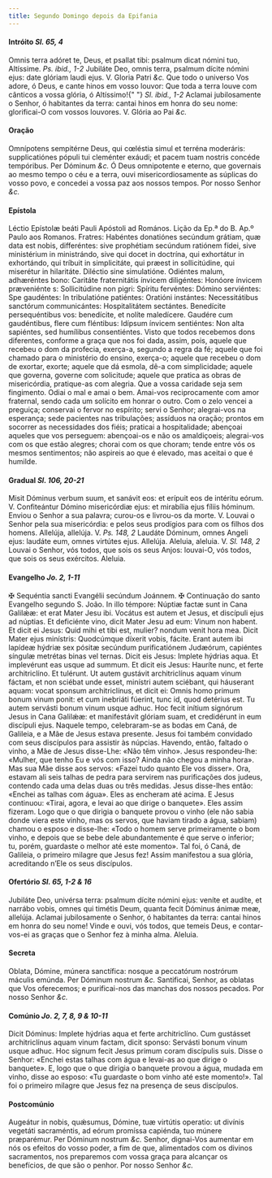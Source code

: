 ```yaml
---
title: Segundo Domingo depois da Epifania
---
```


<h4 class="text-center">
  Intróito <em>Sl. 65, 4</em>
</h4>
<div class="grid grid-cols-2 gap-5">
  <span class="text-justify">
    Omnis terra adóret te, Deus, et psallat tibi: psalmum dicat nómini tuo,
    Altíssime. <em>Ps. ibid., 1-2</em> Jubiláte Deo, omnis terra, psalmum dícite
    nómini ejus: date glóriam laudi ejus. V. Gloria Patri <em>&c.</em>
  </span>
  <span class="text-justify">
    Que todo o universo Vos adore, ó Deus, e cante hinos em vosso louvor: Que
    toda a terra louve com cânticos a vossa glória, ó Altíssimo!{" "}
    <em>Sl. ibid., 1-2</em> Aclamai jubilosamente o Senhor, ó habitantes da
    terra: cantai hinos em honra do seu nome: glorificai-O com vossos louvores.
    V. Glória ao Pai <em>&c.</em>
  </span>
</div>

<h4 class="text-center">Oração</h4>
<div class="grid grid-cols-2 gap-5">
  <span class="text-justify">
    Omnípotens sempitérne Deus, qui cœléstia simul et terréna moderáris:
    supplicatiónes pópuli tui cleménter exáudi; et pacem tuam nostris concéde
    tempóribus. Per Dóminum <em>&c.</em>
  </span>
  <span class="text-justify">
    Ó Deus omnipotente e eterno, que governais ao mesmo tempo o céu e a terra,
    ouvi misericordiosamente as súplicas do vosso povo, e concedei a vossa paz
    aos nossos tempos. Por nosso Senhor <em>&c.</em>
  </span>
</div>

<h4 class="text-center">Epístola</h4>
<div class="grid grid-cols-2 gap-5">
  <span class="text-justify">
    Léctio Epístolæ beáti Pauli Apóstoli ad Romános.
  </span>
  <span class="text-justify">Lição da Ep.ª do B. Ap.º Paulo aos Romanos.</span>
  <span class="text-justify">
    Fratres: Habéntes donatiónes secúndum grátiam, quæ data est nobis,
    differéntes: sive prophétiam secúndum ratiónem fídei, sive ministérium in
    ministrándo, sive qui docet in doctrína, qui exhortátur in exhortándo, qui
    tríbuit in simplicitáte, qui præest in sollicitúdine, qui miserétur in
    hilaritáte. Diléctio sine simulatióne. Odiéntes malum, adhæréntes bono:
    Caritáte fraternitátis ínvicem diligéntes: Honóore ínvicem præveniénte s:
    Sollicitúdine non pigri: Spíritu fervéntes: Dómino serviéntes: Spe
    gaudéntes: In tribulatióne patiéntes: Oratióni instántes: Necessitátibus
    sanctórum communicántes: Hospitalitátem sectántes. Benedícite persequéntibus
    vos: benedícite, et nolíte maledícere. Gaudére cum gaudéntibus, flere cum
    fléntibus: Idípsum ínvicem sentiéntes: Non alta sapiéntes, sed humílibus
    consentiéntes.
  </span>
  <span class="text-justify">
    Visto que todos recebemos dons diferentes, conforme a graça que nos foi
    dada, assim, pois, aquele que recebeu o dom da profecia, exerça-a, segundo a
    regra da fé; aquele que foi chamado para o ministério do ensino, exerça-o;
    aquele que recebeu o dom de exortar, exorte; aquele que dá esmola, dê-a com
    simplicidade; aquele que governa, governe com solicitude; aquele que pratica
    as obras de misericórdia, pratique-as com alegria. Que a vossa caridade seja
    sem fingimento. Odiai o mal e amai o bem. Amai-vos reciprocamente com amor
    fraternal, sendo cada um solícito em honrar o outro. Com o zelo vencei a
    preguiça; conservai o fervor no espírito; servi o Senhor; alegrai-vos na
    esperança; sede pacientes nas tribulações; assíduos na oração; prontos em
    socorrer as necessidades dos fiéis; praticai a hospitalidade; abençoai
    aqueles que vos perseguem: abençoai-os e não os amaldiçoeis; alegrai-vos com
    os que estão alegres; chorai com os que choram; tende entre vós os mesmos
    sentimentos; não aspireis ao que é elevado, mas aceitai o que é humilde.
  </span>
</div>

<h4 class="text-center">
  Gradual <em>Sl. 106, 20-21</em>
</h4>
<div class="grid grid-cols-2 gap-5">
  <span class="text-justify">
    Misit Dóminus verbum suum, et sanávit eos: et erípuit eos de intéritu eórum.
    V. Confiteántur Dómino misericórdiæ ejus: et mirabília ejus fíliis hóminum.
  </span>
  <span class="text-justify">
    Enviou o Senhor a sua palavra; curou-os e livrou-os da morte. V. Louvai o
    Senhor pela sua misericórdia: e pelos seus prodígios para com os filhos dos
    homens.
  </span>
  <span class="text-justify">
    Allelúja, allelúja. V. <em>Ps. 148, 2</em> Laudáte Dóminum, omnes Angeli
    ejus: laudáte eum, omnes virtútes ejus. Allelúja.
  </span>
  <span class="text-justify">
    Aleluia, aleluia. V. <em>Sl. 148, 2</em> Louvai o Senhor, vós todos, que
    sois os seus Anjos: louvai-O, vós todos, que sois os seus exércitos.
    Aleluia.
  </span>
</div>

<h4 class="text-center">
  Evangelho <em>Jo. 2, 1-11</em>
</h4>
<div class="grid grid-cols-2 gap-5">
  <span class="text-justify">
    <span class="text-danger">&#10016;</span> Sequéntia sancti Evangélii
    secúndum Joánnem.
  </span>
  <span class="text-justify">
    <span class="text-danger">&#10016;</span> Continuação do santo Evangelho
    segundo S. João.
  </span>
  <span class="text-justify">
    In illo témpore: Núptiæ factæ sunt in Cana Galilǽæ: et erat Mater Jesu ibi.
    Vocátus est autem et Jesus, et discípuli ejus ad núptias. Et deficiénte
    vino, dicit Mater Jesu ad eum: Vinum non habent. Et dicit ei Jesus: Quid
    mihi et tibi est, mulier? nondum venit hora mea. Dicit Mater ejus minístris:
    Quodcúmque díxerit vobis, fácite. Erant autem ibi lapídeæ hýdriæ sex pósitæ
    secúndum purificatiónem Judæórum, capiéntes síngulæ metrétas binas vel
    ternas. Dicit eis Jesus: Implete hýdrias aqua. Et implevérunt eas usque ad
    summum. Et dicit eis Jesus: Hauríte nunc, et ferte architriclíno. Et
    tulérunt. Ut autem gustávit architriclínus aquam vinum fáctam, et non
    sciébat unde esset, minístri autem sciébant, qui háuserant aquam: vocat
    sponsum architriclínus, et dicit ei: Omnis homo primum bonum vinum ponit: et
    cum inebriáti fúerint, tunc id, quod detérius est. Tu autem servásti bonum
    vinum usque adhuc. Hoc fecit inítium signórum Jesus in Cana Galilǽæ: et
    manifestávit glóriam suam, et credidérunt in eum discípuli ejus.
  </span>
  <span class="text-justify">
    Naquele tempo, celebraram-se as bodas em Caná, de Galileia, e a Mãe de Jesus
    estava presente. Jesus foi também convidado com seus discípulos para
    assistir às núpcias. Havendo, então, faltado o vinho, a Mãe de Jesus
    disse-Lhe: «Não têm vinho». Jesus respondeu-lhe: «Mulher, que tenho Eu e vós
    com isso? Ainda não chegou a minha hora». Mas sua Mãe disse aos servos:
    «Fazei tudo quanto Ele vos disser». Ora, estavam ali seis talhas de pedra
    para servirem nas purificações dos judeus, contendo cada uma delas duas ou
    três medidas. Jesus disse-lhes então: «Enchei as talhas com água». Eles as
    encheram até acima. E Jesus continuou: «Tirai, agora, e levai ao que dirige
    o banquete». Eles assim fizeram. Logo que o que dirigia o banquete provou o
    vinho (ele não sabia donde viera este vinho, mas os servos, que haviam
    tirado a água, sabiam) chamou o esposo e disse-lhe: «Todo o homem serve
    primeiramente o bom vinho, e depois que se bebe dele abundantemente é que
    serve o inferior; tu, porém, guardaste o melhor até este momento». Tal foi,
    ó Caná, de Galileia, o primeiro milagre que Jesus fez! Assim manifestou a
    sua glória, acreditando n’Ele os seus discípulos.
  </span>
</div>

<h4 class="text-center">
  Ofertório <em>Sl. 65, 1-2 & 16</em>
</h4>
<div class="grid grid-cols-2 gap-5">
  <span class="text-justify">
    Jubiláte Deo, univérsa terra: psalmum dícite nómini ejus: veníte et audíte,
    et narrábo vobis, omnes qui timétis Deum, quanta fecit Dóminus ánimæ meæ,
    allelúja.
  </span>
  <span class="text-justify">
    Aclamai jubilosamente o Senhor, ó habitantes da terra: cantai hinos em honra
    do seu nome! Vinde e ouvi, vós todos, que temeis Deus, e contar-vos-ei as
    graças que o Senhor fez à minha alma. Aleluia.
  </span>
</div>

<h4 class="text-center">Secreta</h4>
<div class="grid grid-cols-2 gap-5">
  <span class="text-justify">
    Oblata, Dómine, múnera sanctífica: nosque a peccatórum nostrórum máculis
    emúnda. Per Dóminum nostrum <em>&c.</em>
  </span>
  <span class="text-justify">
    Santificai, Senhor, as oblatas que Vos oferecemos; e purificai-nos das
    manchas dos nossos pecados. Por nosso Senhor <em>&c.</em>
  </span>
</div>

<h4 class="text-center">
  Comúnio <em>Jo. 2, 7, 8, 9 & 10-11</em>
</h4>
<div class="grid grid-cols-2 gap-5">
  <span class="text-justify">
    Dicit Dóminus: Implete hýdrias aqua et ferte architriclíno. Cum gustásset
    architriclínus aquam vinum factam, dicit sponso: Servásti bonum vinum usque
    adhuc. Hoc signum fecit Jesus primum coram discípulis suis.
  </span>
  <span class="text-justify">
    Disse o Senhor: «Enchei estas talhas com água e levai-as ao que dirige o
    banquete». E, logo que o que dirigia o banquete provou a água, mudada em
    vinho, disse ao esposo: «Tu guardaste o bom vinho até este momento!». Tal
    foi o primeiro milagre que Jesus fez na presença de seus discípulos.
  </span>
</div>

<h4 class="text-center">Postcomúnio</h4>
<div class="grid grid-cols-2 gap-5">
  <span class="text-justify">
    Augeátur in nobis, quǽsumus, Dómine, tuæ virtútis operatio: ut divínis
    vegetáti sacraméntis, ad eórum promíssa capiénda, tuo múnere præparémur. Per
    Dóminum nostrum <em>&c.</em>
  </span>
  <span class="text-justify">
    Senhor, dignai-Vos aumentar em nós os efeitos do vosso poder, a fim de que,
    alimentados com os divinos sacramentos, nos preparemos com vossa graça para
    alcançar os benefícios, de que são o penhor. Por nosso Senhor <em>&c.</em>
  </span>
</div>
